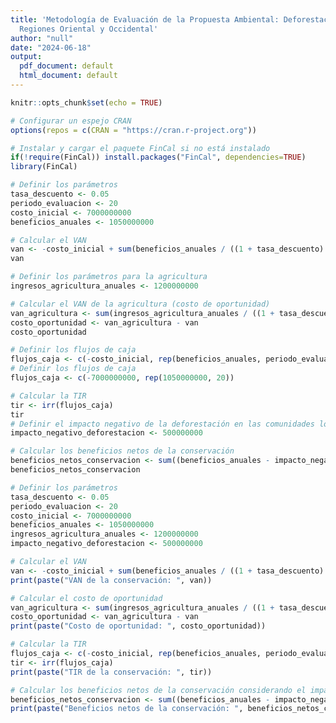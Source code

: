 ---
title: 'Metodología de Evaluación de la Propuesta Ambiental: Deforestación en las
  Regiones Oriental y Occidental'
author: "null"
date: "2024-06-18"
output:
  pdf_document: default
  html_document: default
---

```{r setup, include=FALSE}
knitr::opts_chunk$set(echo = TRUE)
```



```{r cars}
# Configurar un espejo CRAN
options(repos = c(CRAN = "https://cran.r-project.org"))

# Instalar y cargar el paquete FinCal si no está instalado
if(!require(FinCal)) install.packages("FinCal", dependencies=TRUE)
library(FinCal)

# Definir los parámetros
tasa_descuento <- 0.05
periodo_evaluacion <- 20
costo_inicial <- 7000000000
beneficios_anuales <- 1050000000

# Calcular el VAN
van <- -costo_inicial + sum(beneficios_anuales / ((1 + tasa_descuento) ^ (1:periodo_evaluacion)))
van

# Definir los parámetros para la agricultura
ingresos_agricultura_anuales <- 1200000000

# Calcular el VAN de la agricultura (costo de oportunidad)
van_agricultura <- sum(ingresos_agricultura_anuales / ((1 + tasa_descuento) ^ (1:periodo_evaluacion)))
costo_oportunidad <- van_agricultura - van
costo_oportunidad

# Definir los flujos de caja
flujos_caja <- c(-costo_inicial, rep(beneficios_anuales, periodo_evaluacion))
# Definir los flujos de caja
flujos_caja <- c(-7000000000, rep(1050000000, 20))

# Calcular la TIR
tir <- irr(flujos_caja)
tir
# Definir el impacto negativo de la deforestación en las comunidades locales
impacto_negativo_deforestacion <- 500000000

# Calcular los beneficios netos de la conservación
beneficios_netos_conservacion <- sum((beneficios_anuales - impacto_negativo_deforestacion) / ((1 + tasa_descuento) ^ (1:periodo_evaluacion)))
beneficios_netos_conservacion

# Definir los parámetros
tasa_descuento <- 0.05
periodo_evaluacion <- 20
costo_inicial <- 7000000000
beneficios_anuales <- 1050000000
ingresos_agricultura_anuales <- 1200000000
impacto_negativo_deforestacion <- 500000000

# Calcular el VAN
van <- -costo_inicial + sum(beneficios_anuales / ((1 + tasa_descuento) ^ (1:periodo_evaluacion)))
print(paste("VAN de la conservación: ", van))

# Calcular el costo de oportunidad
van_agricultura <- sum(ingresos_agricultura_anuales / ((1 + tasa_descuento) ^ (1:periodo_evaluacion)))
costo_oportunidad <- van_agricultura - van
print(paste("Costo de oportunidad: ", costo_oportunidad))

# Calcular la TIR
flujos_caja <- c(-costo_inicial, rep(beneficios_anuales, periodo_evaluacion))
tir <- irr(flujos_caja)
print(paste("TIR de la conservación: ", tir))

# Calcular los beneficios netos de la conservación considerando el impacto negativo de la deforestación
beneficios_netos_conservacion <- sum((beneficios_anuales - impacto_negativo_deforestacion) / ((1 + tasa_descuento) ^ (1:periodo_evaluacion)))
print(paste("Beneficios netos de la conservación: ", beneficios_netos_conservacion))

```


